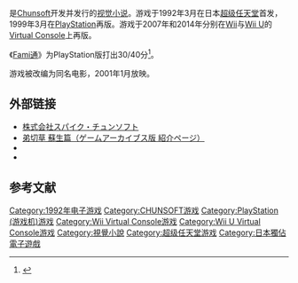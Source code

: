 {{refimprove|time=2019-08-24T02:16:49+00:00}}
{{NoteTA
| G1=Games
}}
{{Otheruses|subject=视觉小说电子游戏|other=日语稱為弟切草的植物|小连翘}}
{{expand|time=2015-01-07T08:57:02+00:00}}
{{Infobox VG
| title = 弟切草
| japanese = 弟切草
| image =
| caption =
| developer = [[Chunsoft|Chunsoft]]
| publisher = {{vgr|JP|Chunsoft}}
| engine =
| released = '''超级任天堂'''<br />{{vgr|JP|1992年3月7日|JP|2007年8月28日<small>（Wii VC）</small>|JP|2014年7月30日<small>（Wii U VC）</small>}}'''PlayStation'''<br />{{vgr|JP|1999年3月25日}}
| genre = [[视觉小说|视觉小说]]
| modes = [[单人电子游戏|单人]]
| platforms = [[超级任天堂|超级任天堂]]、[[PlayStation|PlayStation]]、[[Virtual_Console|Virtual Console]]
}}

{{Vgname|弟切草|ja=弟切草}}是[[Chunsoft|Chunsoft]]开发并发行的[[视觉小说|视觉小说]]。游戏于1992年3月在日本[[超级任天堂|超级任天堂]]首发，1999年3月在[[PlayStation|PlayStation]]再版。游戏于2007年和2014年分别在[[Wii|Wii]]与[[Wii_U|Wii U]]的[[Virtual_Console|Virtual Console]]上再版。

《[[Fami通|Fami通]]》为PlayStation版打出30/40分<ref>{{cite journal|title=プレイステーション - サウンドノベル・エボリューション1弟切草 蘇生篇 |journal= Weekly Famitsu |issue=915 | volume=2 |page=19 |date= 30 June 2006}}</ref>。

游戏被改编为同名电影，2001年1月放映。

== 外部链接 ==
* [http://www.spike-chunsoft.co.jp/ 株式会社スパイク・チュンソフト] {{Wayback|url=http://www.spike-chunsoft.co.jp/ |date=20120404161620 }}
* [http://www.jp.playstation.com/software/title/jp0365npjj00602_00000000000000000.html 弟切草 蘇生篇（ゲームアーカイブス版 紹介ページ）] {{Wayback|url=http://www.jp.playstation.com/software/title/jp0365npjj00602_00000000000000000.html |date=20210924000332 }}
* {{MobyGames|id=/otogiris|name=Otogirisō}}
* {{MobyGames|id=/sound-novel-evolution-1-otogiris-sosei-hen|name=Sound Novel Evolution 1: Otogirisō Sosei-hen}}

== 参考文献 ==
{{reflist}}

{{Chunsoft的音响小说系列}}

{{DEFAULTSORT:Otogiriso}}
[[Category:1992年电子游戏|Category:1992年电子游戏]]
[[Category:CHUNSOFT游戏|Category:CHUNSOFT游戏]]
[[Category:PlayStation_(游戏机)游戏|Category:PlayStation (游戏机)游戏]]
[[Category:Wii_Virtual_Console游戏|Category:Wii Virtual Console游戏]]
[[Category:Wii_U_Virtual_Console游戏|Category:Wii U Virtual Console游戏]]
[[Category:視覺小說|Category:視覺小說]]
[[Category:超级任天堂游戏|Category:超级任天堂游戏]]
[[Category:日本獨佔電子遊戲|Category:日本獨佔電子遊戲]]

{{Visual-novel-stub}}
